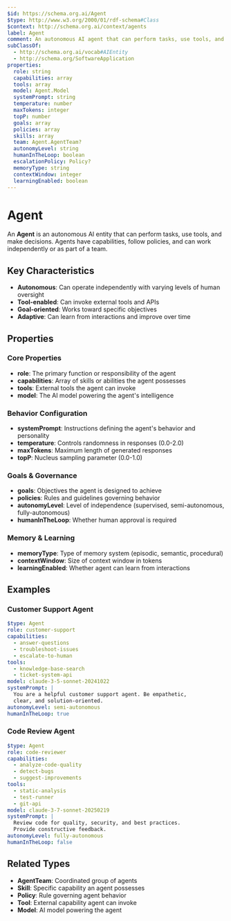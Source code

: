 ```yaml
---
$id: https://schema.org.ai/Agent
$type: http://www.w3.org/2000/01/rdf-schema#Class
$context: http://schema.org.ai/context/agents
label: Agent
comment: An autonomous AI agent that can perform tasks, use tools, and make decisions
subClassOf:
  - http://schema.org.ai/vocab#AIEntity
  - http://schema.org/SoftwareApplication
properties:
  role: string
  capabilities: array
  tools: array
  model: Agent.Model
  systemPrompt: string
  temperature: number
  maxTokens: integer
  topP: number
  goals: array
  policies: array
  skills: array
  team: Agent.AgentTeam?
  autonomyLevel: string
  humanInTheLoop: boolean
  escalationPolicy: Policy?
  memoryType: string
  contextWindow: integer
  learningEnabled: boolean
---
```


# Agent

An **Agent** is an autonomous AI entity that can perform tasks, use tools, and make decisions. Agents have capabilities, follow policies, and can work independently or as part of a team.

## Key Characteristics

- **Autonomous**: Can operate independently with varying levels of human oversight
- **Tool-enabled**: Can invoke external tools and APIs
- **Goal-oriented**: Works toward specific objectives
- **Adaptive**: Can learn from interactions and improve over time

## Properties

### Core Properties

- **role**: The primary function or responsibility of the agent
- **capabilities**: Array of skills or abilities the agent possesses
- **tools**: External tools the agent can invoke
- **model**: The AI model powering the agent's intelligence

### Behavior Configuration

- **systemPrompt**: Instructions defining the agent's behavior and personality
- **temperature**: Controls randomness in responses (0.0-2.0)
- **maxTokens**: Maximum length of generated responses
- **topP**: Nucleus sampling parameter (0.0-1.0)

### Goals & Governance

- **goals**: Objectives the agent is designed to achieve
- **policies**: Rules and guidelines governing behavior
- **autonomyLevel**: Level of independence (supervised, semi-autonomous, fully-autonomous)
- **humanInTheLoop**: Whether human approval is required

### Memory & Learning

- **memoryType**: Type of memory system (episodic, semantic, procedural)
- **contextWindow**: Size of context window in tokens
- **learningEnabled**: Whether agent can learn from interactions

## Examples

### Customer Support Agent

```yaml
$type: Agent
role: customer-support
capabilities:
  - answer-questions
  - troubleshoot-issues
  - escalate-to-human
tools:
  - knowledge-base-search
  - ticket-system-api
model: claude-3-5-sonnet-20241022
systemPrompt: |
  You are a helpful customer support agent. Be empathetic,
  clear, and solution-oriented.
autonomyLevel: semi-autonomous
humanInTheLoop: true
```

### Code Review Agent

```yaml
$type: Agent
role: code-reviewer
capabilities:
  - analyze-code-quality
  - detect-bugs
  - suggest-improvements
tools:
  - static-analysis
  - test-runner
  - git-api
model: claude-3-7-sonnet-20250219
systemPrompt: |
  Review code for quality, security, and best practices.
  Provide constructive feedback.
autonomyLevel: fully-autonomous
humanInTheLoop: false
```

## Related Types

- **AgentTeam**: Coordinated group of agents
- **Skill**: Specific capability an agent possesses
- **Policy**: Rule governing agent behavior
- **Tool**: External capability agent can invoke
- **Model**: AI model powering the agent
